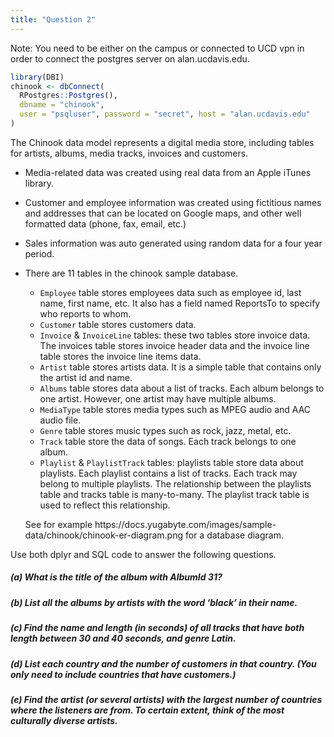 ```yaml
---
title: "Question 2"
---
```


Note: You need to be either on the campus or connected to UCD vpn in order to connect the postgres server on alan.ucdavis.edu.

```r
library(DBI)
chinook <- dbConnect(
  RPostgres::Postgres(),
  dbname = "chinook",
  user = "psqluser", password = "secret", host = "alan.ucdavis.edu"
)
```


The Chinook data model represents a digital media store, including tables for artists, albums, media tracks, invoices and customers.

- Media-related data was created using real data from an Apple iTunes library.
- Customer and employee information was created using fictitious names and addresses that can be located on Google maps, and other well formatted data (phone, fax, email, etc.)
- Sales information was auto generated using random data for a four year period.
- There are 11 tables in the chinook sample database.

  - `Employee` table stores employees data such as employee id, last name, first name, etc. It also has a field named ReportsTo to specify who reports to whom.
  - `Customer` table stores customers data.
  - `Invoice` & `InvoiceLine` tables: these two tables store invoice data. The invoices table stores invoice header data and the invoice line table stores the invoice line items data.
  - `Artist` table stores artists data. It is a simple table that contains only the artist id and name.
  - `Albums` table stores data about a list of tracks. Each album belongs to one artist. However, one artist may have multiple albums.
  - `MediaType` table stores media types such as MPEG audio and AAC audio file.
  - `Genre` table stores music types such as rock, jazz, metal, etc.
  - `Track` table store the data of songs. Each track belongs to one album.
  - `Playlist` & `PlaylistTrack` tables: playlists table store data about playlists. Each playlist contains a list of tracks. Each track may belong to multiple playlists. The relationship between the playlists table and tracks table is many-to-many. The playlist track table is used to reflect this relationship.
  
  See for example https://docs.yugabyte.com/images/sample-data/chinook/chinook-er-diagram.png for a database diagram.


Use both dplyr and SQL code to answer the following questions.


##### (a) What is the title of the album with AlbumId 31?



##### (b) List all the albums by artists with the word 'black' in their name.



##### (c) Find the name and length (in seconds) of all tracks that have both length between 30 and 40 seconds, and genre Latin.



##### (d) List each country and the number of customers in that country. (You only need to include countries that have customers.)



##### (e) Find the artist (or several artists) with the largest number of countries where the listeners are from. To certain extent, think of the most culturally diverse artists.


